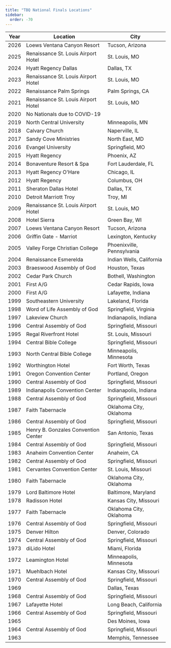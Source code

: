 ```yaml
---
title: "TBQ National Finals Locations"
sidebar:
  order: -70
---
```


| Year | Location                            | City                       |
| ---- | ----------------------------------- | -------------------------- |
| 2026 | Loews Ventana Canyon Resort         | Tucson, Arizona            |
| 2025 | Renaissance St. Louis Airport Hotel | St. Louis, MO              |
| 2024 | Hyatt Regency Dallas                | Dallas, TX                 |
| 2023 | Renaissance St. Louis Airport Hotel | St. Louis, MO              |
| 2022 | Renaissance Palm Springs            | Palm Springs, CA           |
| 2021 | Renaissance St. Louis Airport Hotel | St. Louis, MO              |
| 2020 | No Nationals due to COVID-19        |                            |
| 2019 | North Central University            | Minneapolis, MN            |
| 2018 | Calvary Church                      | Naperville, IL             |
| 2017 | Sandy Cove Ministries               | North East, MD             |
| 2016 | Evangel University                  | Springfield, MO            |
| 2015 | Hyatt Regency                       | Phoenix, AZ                |
| 2014 | Bonaventure Resort & Spa            | Fort Lauderdale, FL        |
| 2013 | Hyatt Regency O'Hare                | Chicago, IL                |
| 2012 | Hyatt Regency                       | Columbus, OH               |
| 2011 | Sheraton Dallas Hotel               | Dallas, TX                 |
| 2010 | Detroit Marriott Troy               | Troy, MI                   |
| 2009 | Renaissance St. Louis Airport Hotel | St. Louis, MO              |
| 2008 | Hotel Sierra                        | Green Bay, WI              |
| 2007 | Loews Ventana Canyon Resort         | Tucson, Arizona            |
| 2006 | Griffin Gate - Marriot              | Lexington, Kentucky        |
| 2005 | Valley Forge Christian College      | Phoenixville, Pennsylvania |
| 2004 | Renaissance Esmerelda               | Indian Wells, California   |
| 2003 | Braeswood Assembly of God           | Houston, Texas             |
| 2002 | Cedar Park Church                   | Bothell, Washington        |
| 2001 | First A/G                           | Cedar Rapids, Iowa         |
| 2000 | First A/G                           | Lafayette, Indiana         |
| 1999 | Southeastern University             | Lakeland, Florida          |
| 1998 | Word of Life Assembly of God        | Springfield, Virginia      |
| 1997 | Lakeview Church                     | Indianapolis, Indiana      |
| 1996 | Central Assembly of God             | Springfield, Missouri      |
| 1995 | Regal Riverfront Hotel              | St. Louis, Missouri        |
| 1994 | Central Bible College               | Springfield, Missouri      |
| 1993 | North Central Bible College         | Minneapolis, Minnesota     |
| 1992 | Worthington Hotel                   | Fort Worth, Texas          |
| 1991 | Oregon Convention Center            | Portland, Oregon           |
| 1990 | Central Assembly of God             | Springfield, Missouri      |
| 1989 | Indianapolis Convention Center      | Indianapolis, Indiana      |
| 1988 | Central Assembly of God             | Springfield, Missouri      |
| 1987 | Faith Tabernacle                    | Oklahoma City, Oklahoma    |
| 1986 | Central Assembly of God             | Springfield, Missouri      |
| 1985 | Henry B. Gonzales Convention Center | San Antonio, Texas         |
| 1984 | Central Assembly of God             | Springfield, Missouri      |
| 1983 | Anaheim Convention Center           | Anaheim, CA                |
| 1982 | Central Assembly of God             | Springfield, Missouri      |
| 1981 | Cervantes Convention Center         | St. Louis, Missouri        |
| 1980 | Faith Tabernacle                    | Oklahoma City, Oklahoma    |
| 1979 | Lord Baltimore Hotel                | Baltimore, Maryland        |
| 1978 | Radisson Hotel                      | Kansas City, Missouri      |
| 1977 | Faith Tabernacle                    | Oklahoma City, Oklahoma    |
| 1976 | Central Assembly of God             | Springfield, Missouri      |
| 1975 | Denver Hilton                       | Denver, Colorado           |
| 1974 | Central Assembly of God             | Springfield, Missouri      |
| 1973 | diLido Hotel                        | Miami, Florida             |
| 1972 | Leamington Hotel                    | Minneapolis, Minnesota     |
| 1971 | Muehlbach Hotel                     | Kansas City, Missouri      |
| 1970 | Central Assembly of God             | Springfield, Missouri      |
| 1969 |                                     | Dallas, Texas              |
| 1968 | Central Assembly of God             | Springfield, Missouri      |
| 1967 | Lafayette Hotel                     | Long Beach, California     |
| 1966 | Central Assembly of God             | Springfield, Missouri      |
| 1965 |                                     | Des Moines, Iowa           |
| 1964 | Central Assembly of God             | Springfield, Missouri      |
| 1963 |                                     | Memphis, Tennessee         |
